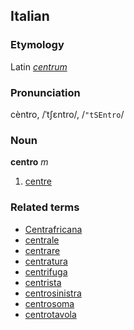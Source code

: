 ==Italian==
===Etymology===
Latin ''[[centrum]]''
===Pronunciation===
cèntro, /ˈtʃɛntro/, /<tt>"tSEntro</tt>/
===Noun===
'''centro''' ''m''

# [[centre]]

===Related terms===
*[[Centrafricana]]
*[[centrale]]
*[[centrare]]
*[[centratura]]
*[[centrifuga]]
*[[centrista]]
*[[centrosinistra]]
*[[centrosoma]]
*[[centrotavola]]